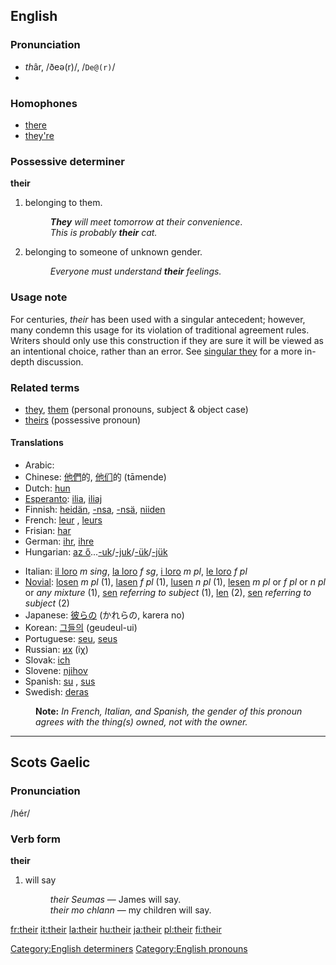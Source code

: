 ==English==

{{rank|my|were|are|37|their|one|so|me}}

===Pronunciation===
*<i>th</i>âr, /ðeə(r)/, /<tt>De@(r)</tt>/
*{{audio|en-us-their.ogg|Audio (US)}}

===Homophones===
*[[there]]
*[[they're]]

===Possessive determiner===
'''their'''

# belonging to them.
#:'''''They''' will meet tomorrow at their convenience''. 
#:''This is probably '''their''' cat.'' 
# belonging to someone of unknown gender.
#:''Everyone must understand '''their''' feelings.''

===Usage note===
For centuries, ''their'' has been used with a singular antecedent; however, many condemn this usage for its violation of traditional agreement rules.  Writers should only use this construction if they are sure it will be viewed as an intentional choice, rather than an error. See [[w:Singular_they|singular they]] for a more in-depth discussion.

===Related terms===
*[[they]], [[them]] (personal pronouns, subject & object case)
*[[theirs]] (possessive pronoun)

====Translations====
{{top}}
*Arabic: {{ARchar|[[لهم]]}} {{Unicode|(láhum)}}
*Chinese: [[他們]]的, [[他们]]的 (tāmende)
*Dutch: [[hun]]
*[[Esperanto]]: [[ilia]], [[iliaj]]
*Finnish: [[heidän]], [[-nsa]], [[-nsä]], [[niiden]]
*French: [[leur]] {{s}}, [[leurs]] {{p}}
*Frisian: [[har]]
*German: [[ihr]], [[ihre]]
*Hungarian: [[az ő]]...[[-uk]]/[[-juk]]/[[-ük]]/[[-jük]]
{{mid}}
*Italian: [[il loro]] ''m sing'', [[la loro]] ''f sg'', [[i loro]] ''m pl'', [[le loro]] ''f pl''
*[[Novial]]: [[losen]] ''m pl'' (1), [[lasen]] ''f pl'' (1), [[lusen]] ''n pl '' (1), [[lesen]] ''m pl'' or ''f pl'' or ''n pl'' or ''any mixture'' (1), [[sen]] ''referring to subject'' (1), [[len]] (2), [[sen]] ''referring to subject'' (2) 
*Japanese: [[彼ら]]の (かれらの, karera no)
*Korean: [[그들의]] (geudeul-ui)
*Portuguese: [[seu]], [[seus]]
*Russian: [[их]] (iχ)
*Slovak: [[ich#Slovak|ich]]
*Slovene: [[njihov]]
*Spanish: [[su]] {{s}}, [[sus]] {{p}}
*Swedish: [[deras]]
{{bottom}}
:'''Note:''' ''In French, Italian, and Spanish, the gender of this pronoun agrees with the thing(s) owned, not with the owner.''

----

==Scots Gaelic==
===Pronunciation===
/hér/

===Verb form===
'''their'''

# will say
#:''their Seumas'' &mdash; James will say.
#:''their mo chlann'' &mdash; my children will say.

[[Category:English determiners]]
[[Category:English pronouns]]

[[fr:their]]
[[it:their]]
[[la:their]]
[[hu:their]]
[[ja:their]]
[[pl:their]]
[[fi:their]]